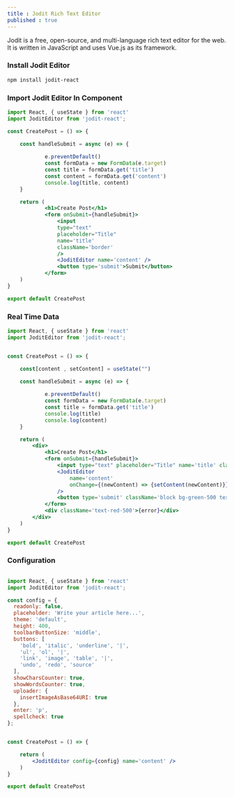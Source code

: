 ```yaml
---
title : Jodit Rich Text Editor
published : true
---
```


Jodit is a free, open-source, and multi-language rich text editor for the web. It is written in JavaScript and uses Vue.js as its framework.

### Install Jodit Editor 

```bash
npm install jodit-react
```

### Import Jodit Editor In Component 

```jsx
import React, { useState } from 'react'
import JoditEditor from 'jodit-react';

const CreatePost = () => {

    const handleSubmit = async (e) => {
   
            e.preventDefault()
            const formData = new FormData(e.target)
            const title = formData.get('title')
            const content = formData.get('content')
            console.log(title, content)
    }

    return (
            <h1>Create Post</h1>
            <form onSubmit={handleSubmit}>
                <input 
                type="text" 
                placeholder="Title" 
                name='title' 
                className='border' 
                />
                <JoditEditor name='content' />
                <button type='submit'>Submit</button>
            </form>
    )
}

export default CreatePost
```

### Real Time Data 

```jsx
import React, { useState } from 'react'
import JoditEditor from 'jodit-react';


const CreatePost = () => {

    const[content , setContent] = useState("")

    const handleSubmit = async (e) => {
     
            e.preventDefault()
            const formData = new FormData(e.target)
            const title = formData.get('title')
            console.log(title)
            console.log(content)
    }

    return (
        <div>
            <h1>Create Post</h1>
            <form onSubmit={handleSubmit}>
                <input type="text" placeholder="Title" name='title' className='border' />
                <JoditEditor
                    name='content'
                    onChange={(newContent) => {setContent(newContent)}}
                />
                <button type='submit' className='block bg-green-500 text-white'>Submit</button>
            </form>
            <div className='text-red-500'>{error}</div>
        </div>
    )
}

export default CreatePost
```

### Configuration 

```jsx 

import React, { useState } from 'react'
import JoditEditor from 'jodit-react';

const config = {
  readonly: false,
  placeholder: 'Write your article here...',
  theme: 'default',
  height: 400,
  toolbarButtonSize: 'middle',
  buttons: [
    'bold', 'italic', 'underline', '|',
    'ul', 'ol', '|',
    'link', 'image', 'table', '|',
    'undo', 'redo', 'source'
  ],
  showCharsCounter: true,
  showWordsCounter: true,
  uploader: {
    insertImageAsBase64URI: true
  },
  enter: 'p',
  spellcheck: true
};


const CreatePost = () => {

    return (
        <JoditEditor config={config} name='content' />
    )
}

export default CreatePost
```